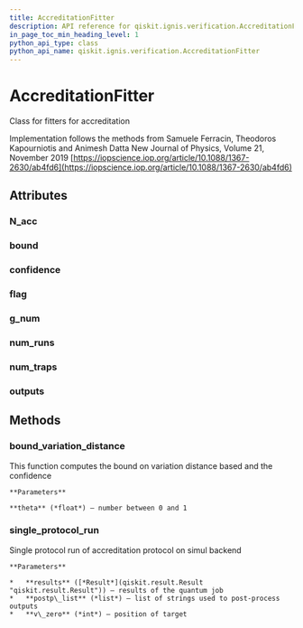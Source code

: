 ```yaml
---
title: AccreditationFitter
description: API reference for qiskit.ignis.verification.AccreditationFitter
in_page_toc_min_heading_level: 1
python_api_type: class
python_api_name: qiskit.ignis.verification.AccreditationFitter
---
```


# AccreditationFitter

<Class id="qiskit.ignis.verification.AccreditationFitter" isDedicatedPage={true} github="https://github.com/qiskit-community/qiskit-ignis/tree/stable/0.3/qiskit/ignis/verification/accreditation/fitters.py" signature="AccreditationFitter" modifiers="class">
  Class for fitters for accreditation

  Implementation follows the methods from Samuele Ferracin, Theodoros Kapourniotis and Animesh Datta New Journal of Physics, Volume 21, November 2019 [https://iopscience.iop.org/article/10.1088/1367-2630/ab4fd6](https://iopscience.iop.org/article/10.1088/1367-2630/ab4fd6)

  ## Attributes

  ### N\_acc

  <Attribute id="qiskit.ignis.verification.AccreditationFitter.N_acc" attributeValue="0" />

  ### bound

  <Attribute id="qiskit.ignis.verification.AccreditationFitter.bound" attributeValue="1" />

  ### confidence

  <Attribute id="qiskit.ignis.verification.AccreditationFitter.confidence" attributeValue="1" />

  ### flag

  <Attribute id="qiskit.ignis.verification.AccreditationFitter.flag" attributeValue="'accepted'" />

  ### g\_num

  <Attribute id="qiskit.ignis.verification.AccreditationFitter.g_num" attributeValue="1" />

  ### num\_runs

  <Attribute id="qiskit.ignis.verification.AccreditationFitter.num_runs" attributeValue="0" />

  ### num\_traps

  <Attribute id="qiskit.ignis.verification.AccreditationFitter.num_traps" attributeValue="0" />

  ### outputs

  <Attribute id="qiskit.ignis.verification.AccreditationFitter.outputs" attributeValue="[]" />

  ## Methods

  ### bound\_variation\_distance

  <Function id="qiskit.ignis.verification.AccreditationFitter.bound_variation_distance" signature="AccreditationFitter.bound_variation_distance(theta)">
    This function computes the bound on variation distance based and the confidence

    **Parameters**

    **theta** (*float*) – number between 0 and 1
  </Function>

  ### single\_protocol\_run

  <Function id="qiskit.ignis.verification.AccreditationFitter.single_protocol_run" signature="AccreditationFitter.single_protocol_run(results, postp_list, v_zero)">
    Single protocol run of accreditation protocol on simul backend

    **Parameters**

    *   **results** ([*Result*](qiskit.result.Result "qiskit.result.Result")) – results of the quantum job
    *   **postp\_list** (*list*) – list of strings used to post-process outputs
    *   **v\_zero** (*int*) – position of target
  </Function>
</Class>


